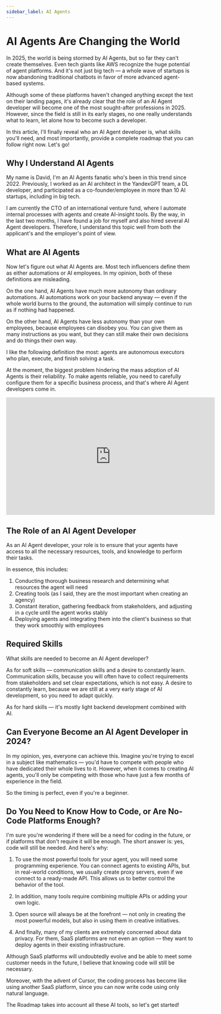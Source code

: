 ```yaml
---
sidebar_label: AI Agents
---
```


# AI Agents Are Changing the World

In 2025, the world is being stormed by AI Agents, but so far they can't create themselves. Even tech giants like AWS recognize the huge potential of agent platforms. And it's not just big tech — a whole wave of startups is now abandoning traditional chatbots in favor of more advanced agent-based systems.

Although some of these platforms haven't changed anything except the text on their landing pages, it's already clear that the role of an AI Agent developer will become one of the most sought-after professions in 2025. However, since the field is still in its early stages, no one really understands what to learn, let alone how to become such a developer.

In this article, I'll finally reveal who an AI Agent developer is, what skills you'll need, and most importantly, provide a complete roadmap that you can follow right now. Let's go!

## Why I Understand AI Agents

My name is David, I'm an AI Agents fanatic who's been in this trend since 2022. Previously, I worked as an AI architect in the YandexGPT team, a DL developer, and participated as a co-founder/employee in more than 10 AI startups, including in big tech.

I am currently the CTO of an international venture fund, where I automate internal processes with agents and create AI-insight tools. By the way, in the last two months, I have found a job for myself and also hired several AI Agent developers. Therefore, I understand this topic well from both the applicant's and the employer's point of view.

## What are AI Agents

Now let's figure out what AI Agents are. Most tech influencers define them as either automations or AI employees. In my opinion, both of these definitions are misleading.

On the one hand, AI Agents have much more autonomy than ordinary automations. AI automations work on your backend anyway — even if the whole world burns to the ground, the automation will simply continue to run as if nothing had happened.

On the other hand, AI Agents have less autonomy than your own employees, because employees can disobey you. You can give them as many instructions as you want, but they can still make their own decisions and do things their own way.

I like the following definition the most: agents are autonomous executors who plan, execute, and finish solving a task.

At the moment, the biggest problem hindering the mass adoption of AI Agents is their reliability. To make agents reliable, you need to carefully configure them for a specific business process, and that's where AI Agent developers come in.

<iframe width="560" height="315" src="https://www.youtube.com/embed/eHEHE2fpnWQ?si=yIykr4zF2xVGE3sB" title="YouTube video player" frameborder="0" allow="accelerometer; autoplay; clipboard-write; encrypted-media; gyroscope; picture-in-picture; web-share" referrerpolicy="strict-origin-when-cross-origin" allowfullscreen></iframe>

## The Role of an AI Agent Developer

As an AI Agent developer, your role is to ensure that your agents have access to all the necessary resources, tools, and knowledge to perform their tasks.

In essence, this includes:

1. Conducting thorough business research and determining what resources the agent will need
2. Creating tools (as I said, they are the most important when creating an agency)
3. Constant iteration, gathering feedback from stakeholders, and adjusting in a cycle until the agent works stably
4. Deploying agents and integrating them into the client's business so that they work smoothly with employees

## Required Skills

What skills are needed to become an AI Agent developer?

As for soft skills — communication skills and a desire to constantly learn. Communication skills, because you will often have to collect requirements from stakeholders and set clear expectations, which is not easy. A desire to constantly learn, because we are still at a very early stage of AI development, so you need to adapt quickly.

As for hard skills — it's mostly light backend development combined with AI.

## Can Everyone Become an AI Agent Developer in 2024?

In my opinion, yes, everyone can achieve this. Imagine you're trying to excel in a subject like mathematics — you'd have to compete with people who have dedicated their whole lives to it. However, when it comes to creating AI agents, you'll only be competing with those who have just a few months of experience in the field.

So the timing is perfect, even if you're a beginner.

## Do You Need to Know How to Code, or Are No-Code Platforms Enough?

I'm sure you're wondering if there will be a need for coding in the future, or if platforms that don't require it will be enough. The short answer is: yes, code will still be needed. And here's why:

1. To use the most powerful tools for your agent, you will need some programming experience. You can connect agents to existing APIs, but in real-world conditions, we usually create proxy servers, even if we connect to a ready-made API. This allows us to better control the behavior of the tool.

2. In addition, many tools require combining multiple APIs or adding your own logic.

3. Open source will always be at the forefront — not only in creating the most powerful models, but also in using them in creative initiatives.

4. And finally, many of my clients are extremely concerned about data privacy. For them, SaaS platforms are not even an option — they want to deploy agents in their existing infrastructure.

Although SaaS platforms will undoubtedly evolve and be able to meet some customer needs in the future, I believe that knowing code will still be necessary.

Moreover, with the advent of Cursor, the coding process has become like using another SaaS platform, since you can now write code using only natural language.

The Roadmap takes into account all these AI tools, so let's get started!
